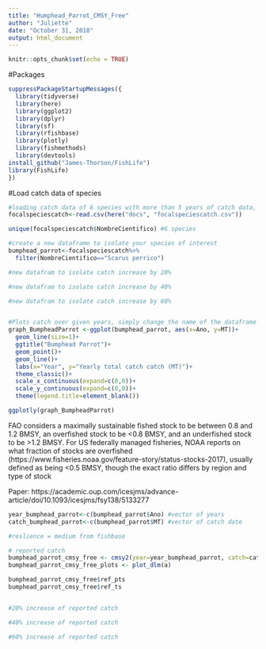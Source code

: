 ```yaml
---
title: "Humphead_Parrot_CMSY_Free"
author: "Juliette"
date: "October 31, 2018"
output: html_document
---
```


```r
knitr::opts_chunk$set(echo = TRUE)
```


#Packages 

```r
suppressPackageStartupMessages({
  library(tidyverse)
  library(here)
  library(ggplot2)
  library(dplyr)
  library(sf)
  library(rfishbase)
  library(plotly)
  library(fishmethods)
  library(devtools)
install_github("James-Thorson/FishLife")
library(FishLife)
})


```


#Load catch data of species

```r
#loading catch data of 6 species with more than 5 years of catch data, detailed code for this dataset is in the "landing sites.rmd" in docs 
focalspeciescatch<-read.csv(here("docs", "focalspeciescatch.csv"))

unique(focalspeciescatch$NombreCientifico) #6 species 

#create a new dataframe to isolate your species of interest 
bumphead_parrot<-focalspeciescatch%>%
  filter(NombreCientifico=="Scarus perrico")

#new datafram to isolate catch increase by 20%

#new datafram to isolate catch increase by 40%

#new datafram to isolate catch increase by 60%



```


```r

#Plots catch over given years, simply change the name of the dataframe ie "Octopus"
graph_BumpheadParrot <-ggplot(bumphead_parrot, aes(x=Ano, y=MT))+
  geom_line(size=1)+
  ggtitle("Bumphead Parrot")+
  geom_point()+
  geom_line()+
  labs(x="Year", y="Yearly total catch catch (MT)")+
  theme_classic()+
  scale_x_continuous(expand=c(0,0))+
  scale_y_continuous(expand=c(0,0))+
  theme(legend.title=element_blank())

ggplotly(graph_BumpheadParrot)

```



FAO considers a maximally sustainable fished stock to be between 0.8 and 1.2 BMSY, an overfished stock to be <0.8 BMSY, and an underfished stock to be >1.2 BMSY. For US federally managed fisheries, NOAA reports on what fraction of stocks are overfished (https://www.fisheries.noaa.gov/feature-story/status-stocks-2017), usually defined as being <0.5 BMSY, though the exact ratio differs by region and type of stock

Paper: https://academic.oup.com/icesjms/advance-article/doi/10.1093/icesjms/fsy138/5133277

```r


year_bumphead_parrot<-c(bumphead_parrot$Ano) #vector of years
catch_bumphead_parrot<-c(bumphead_parrot$MT) #vector of catch date 

#reslience = medium from fishbase

# reported catch
bumphead_parrot_cmsy_free <- cmsy2(year=year_bumphead_parrot, catch=catch_bumphead_parrot, resilience = "Medium")
bumphead_parrot_cmsy_free_plots <- plot_dlm(a)

bumphead_parrot_cmsy_free$ref_pts
bumphead_parrot_cmsy_free$ref_ts


#20% increase of reported catch

#40% increase of reported catch

#60% increase of reported catch

```